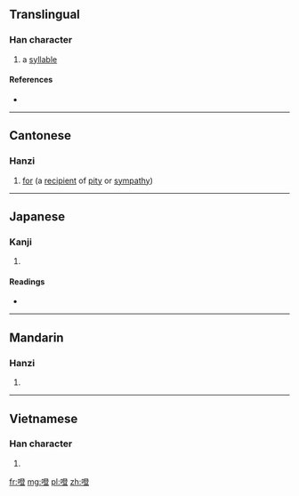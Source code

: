 ==Translingual==

===Han character===
{{Han char|rn=30|rad=口|as=12|sn=15|four=|canj=口弓人廿 (RNOT)|ids=⿰[[口]][[登]]}}

# a [[syllable]]

====References====
* {{Han ref|kx=0209.151|dkj=04324|hdz=10687.140|uh=5654|ud=22100}}

----

==Cantonese==

===Hanzi===
{{yue-hanzi|jyut=[[dang1]]|y=dang1}}

# [[for]] (a [[recipient]] of [[pity]] or [[sympathy]])

----

==Japanese==

===Kanji===
{{ja-kanji|grade=|rs=口12}}

# {{defn|lang=ja|sort=口12}}

====Readings====
* {{ja-readings|on=[[とう]] (tō)|kun=}}

----

==Mandarin==

===Hanzi===
{{cmn-hanzi|pin=[[dēng]] ([[deng1]])|wg=teng<sup>1</sup>}}

# {{defn|lang=cmn|sort=口12}}

----

==Vietnamese==

===Han character===
{{vi-hantu|[[đằng]]|rs=口12}}

# {{defn|lang=vi|sort=口12}}

[[fr:噔]]
[[mg:噔]]
[[pl:噔]]
[[zh:噔]]